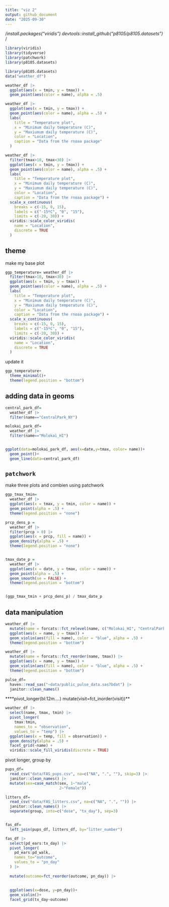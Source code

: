 ```yaml
---
title: "viz 2"
output: github_document
date: "2025-09-30"
---
```



/*install.packages("viridis") devtools::install_github("p8105/p8105.datasets") */
```r

library(viridis)
library(tidyverse)
library(patchwork)
library(p8105.datasets)

```

```r
library(p8105.datasets)
data("weather_df")
```



```r
weather_df |> 
  ggplot(aes(x = tmin, y = tmax)) + 
  geom_point(aes(color = name), alpha = .5)
```

```r
weather_df |> 
  ggplot(aes(x = tmin, y = tmax)) + 
  geom_point(aes(color = name), alpha = .5) + 
  labs(
    title = "Temperature plot",
    x = "Minimum daily temperature (C)",
    y = "Maxiumum daily temperature (C)",
    color = "Location",
    caption = "Data from the rnoaa package"
  )
```

```r
weather_df |> 
  filter(tmax>10, tmax<30) |> 
  ggplot(aes(x = tmin, y = tmax)) + 
  geom_point(aes(color = name), alpha = .5) + 
  labs(
    title = "Temperature plot",
    x = "Minimum daily temperature (C)",
    y = "Maxiumum daily temperature (C)",
    color = "Location",
    caption = "Data from the rnoaa package") + 
  scale_x_continuous(
    breaks = c(-15, 0, 15), 
    labels = c("-15ºC", "0", "15"),
    limits = c(-20, 30)) + 
  viridis::scale_color_viridis(
    name = "Location", 
    discrete = TRUE
  )
```
## theme

make my base plot
```r
ggp_temperature= weather_df |> 
  filter(tmax>10, tmax<30) |> 
  ggplot(aes(x = tmin, y = tmax)) + 
  geom_point(aes(color = name), alpha = .5) + 
  labs(
    title = "Temperature plot",
    x = "Minimum daily temperature (C)",
    y = "Maxiumum daily temperature (C)",
    color = "Location",
    caption = "Data from the rnoaa package") + 
  scale_x_continuous(
    breaks = c(-15, 0, 15), 
    labels = c("-15ºC", "0", "15"),
    limits = c(-20, 30)) + 
  viridis::scale_color_viridis(
    name = "Location", 
    discrete = TRUE
  )

```

update it 


```r
ggp_temperature+
  theme_minimal()+
  theme(legend.position = "bottom")
```

## adding data in geoms
```r
central_park_df=
  weather_df |> 
  filter(name=="CentralPark_NY")

molokai_park_df=
  weather_df |> 
  filter(name=="Molokai_HI")


ggplot(data=molokai_park_df, aes(x=date,y=tmax, color= name))+
  geom_point()+
  geom_line(data=central_park_df)
```
## `patchwork`


make three plots and combien using patchwork
```r
ggp_tmax_tmin=
  weather_df |> 
  ggplot(aes(x = tmax, y = tmin, color = name)) + 
  geom_point(alpha = .5) +
  theme(legend.position = "none")

prcp_dens_p = 
  weather_df |> 
  filter(prcp > 0) |> 
  ggplot(aes(x = prcp, fill = name)) + 
  geom_density(alpha = .5) + 
  theme(legend.position = "none")


tmax_date_p = 
  weather_df |> 
  ggplot(aes(x = date, y = tmax, color = name)) + 
  geom_point(alpha = .5) +
  geom_smooth(se = FALSE) + 
  theme(legend.position = "bottom")


(ggp_tmax_tmin + prcp_dens_p) / tmax_date_p

```
## data manipulation

```r
weather_df |>
  mutate(name = forcats::fct_relevel(name, c("Molokai_HI", "CentralPark_NY", "Waterhole_WA"))) |> 
  ggplot(aes(x = name, y = tmax)) + 
  geom_violin(aes(fill = name), color = "blue", alpha = .5) + 
  theme(legend.position = "bottom")

```



```r
weather_df |>
  mutate(name = forcats::fct_reorder(name, tmax)) |> 
  ggplot(aes(x = name, y = tmax)) + 
  geom_violin(aes(fill = name), color = "blue", alpha = .5) + 
  theme(legend.position = "bottom")

```

```r

pulse_df=
  haven::read_sas("~data/public_pulse_data.sas7bdat") |> 
  janitor::clean_names()

```
****pivot_longer(bl:12m....) mutate(visit=fct_inorder(visit))**

```r
weather_df |>
  select(name, tmax, tmin) |> 
  pivot_longer(
    tmax:tmin,
    names_to = "observation", 
    values_to = "temp") |> 
  ggplot(aes(x = temp, fill = observation)) +
  geom_density(alpha = .5) + 
  facet_grid(~name) + 
  viridis::scale_fill_viridis(discrete = TRUE)
```
pivot longer, 
group by 


```r

pups_df=
  read_csv("data/FAS_pups.csv", na=c("NA", ".", ""), skip=3) |> 
  janitor::clean_names() |> 
  mutate(sex=case_match(sex, 1~"male",
                        2~"Female"))

litters_df=
  read_csv("data/FAS_litters.csv", na=c("NA", ".", "")) |> 
  janitor::clean_names() |> 
  separate(group, into=c("dose", "tx_day"), sep=3)


fas_df=
  left_join(pups_df, litters_df, by="litter_number")

fas_df |> 
  select(pd_ears:tx_day) |> 
  pivot_longer(
    pd_ears:pd_walk,
    names_to="outcome",
    values_to = "pn_day"
  ) |> 
  
  mutate(outcome=fct_reorder(outcome, pn_day)) |> 
  
  
  ggplot(aes(x=dose, y=pn_day))+
  geom_violin()+
  facet_grid(tx_day~outcome)

```


